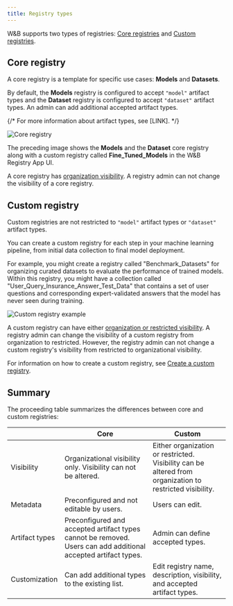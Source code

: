 ```yaml
---
title: Registry types
---
```


W&B supports two types of registries: [Core registries](#core-registry) and [Custom registries](#custom-registry). 

## Core registry
A core registry is a template for specific use cases: **Models** and **Datasets**.

By default, the **Models** registry is configured to accept `"model"` artifact types and the **Dataset** registry is configured to accept `"dataset"` artifact types. An admin can add additional accepted artifact types. 

{/* For more information about artifact types, see [LINK]. */}

<Frame>
    <img src="/images/registry/core_registry_example.png" alt="Core registry"  />
</Frame>

The preceding image shows the **Models** and the **Dataset** core registry along with a custom registry called **Fine_Tuned_Models** in the W&B Registry App UI.

A core registry has [organization visibility](./configure_registry#registry-visibility-types). A registry admin can not change the visibility of a core registry. 

## Custom registry
Custom registries are not restricted to `"model"` artifact types or `"dataset"` artifact types.

You can create a custom registry for each step in your machine learning pipeline, from initial data collection to final model deployment.

For example, you might create a registry called "Benchmark_Datasets" for organizing curated datasets to evaluate the performance of trained models. Within this registry, you might have a collection called "User_Query_Insurance_Answer_Test_Data" that contains a set of user questions and corresponding expert-validated answers that the model has never seen during training. 

<Frame>
    <img src="/images/registry/custom_registry_example.png" alt="Custom registry example"  />
</Frame>

A custom registry can have either [organization or restricted visibility](./configure_registry#registry-visibility-types). A registry admin can change the visibility of a custom registry from organization to restricted. However, the registry admin can not change a custom registry's visibility from restricted to organizational visibility.

For information on how to create a custom registry, see [Create a custom registry](./create_collection).


## Summary
The proceeding table summarizes the differences between core and custom registries:

|                | Core  | Custom|
| -------------- | ----- | ----- |
| Visibility     | Organizational visibility only. Visibility can not be altered. | Either organization or restricted. Visibility can be altered from organization to restricted visibility.|
| Metadata       | Preconfigured and not editable by users. | Users can edit.  |
| Artifact types | Preconfigured and accepted artifact types cannot be removed. Users can add additional accepted artifact types. | Admin can define accepted types. |
| Customization    | Can add additional types to the existing list.|  Edit registry name, description, visibility, and accepted artifact types.|